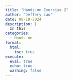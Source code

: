 ```yaml
---
title: "Hands-on Exercise 2"
author: "Jeffery Lau"
date: 08-19-2024
description: |
  In this
categories:
  - Hands-on
format:
  html:
    toc: true
execute: 
  eval: true
  echo: true
  warning: false
---
```

